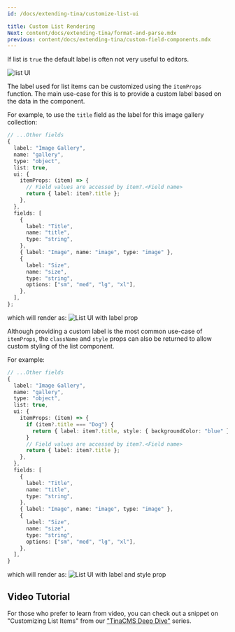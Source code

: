 ```yaml
---
id: /docs/extending-tina/customize-list-ui

title: Custom List Rendering
Next: content/docs/extending-tina/format-and-parse.mdx
previous: content/docs/extending-tina/custom-field-components.mdx
---
```


If list is `true` the default label is often not very useful to editors.

![list UI](https://res.cloudinary.com/forestry-demo/image/upload/v1649941182/tina-io/docs/extending-tina/Extending_Tina_No_List_Props.png)

The label used for list items can be customized using the `itemProps` function. The main use-case for this is to provide a custom label based on the data in the component.

For example, to use the `title` field as the label for this image gallery collection:

```ts
// ...Other fields
{
  label: "Image Gallery",
  name: "gallery",
  type: "object",
  list: true,
  ui: {
    itemProps: (item) => {
      // Field values are accessed by item?.<Field name>
      return { label: item?.title };
    },
  },
  fields: [
    {
      label: "Title",
      name: "title",
      type: "string",
    },
    { label: "Image", name: "image", type: "image" },
    {
      label: "Size",
      name: "size",
      type: "string",
      options: ["sm", "med", "lg", "xl"],
    },
  ],
};
```

which will render as:
![List UI with label prop](https://res.cloudinary.com/forestry-demo/image/upload/v1649941182/tina-io/docs/extending-tina/Extending_Tina_Label_List_Props.png)

Although providing a custom label is the most common use-case of `itemProps`, the `className` and `style` props can also be returned to allow custom styling of the list component.

For example:

```ts
// ...Other fields
{
  label: "Image Gallery",
  name: "gallery",
  type: "object",
  list: true,
  ui: {
    itemProps: (item) => {
      if (item?.title === "Dog") {
        return { label: item?.title, style: { backgroundColor: "blue" } };
      }
      // Field values are accessed by item?.<Field name>
      return { label: item?.title };
    },
  },
  fields: [
    {
      label: "Title",
      name: "title",
      type: "string",
    },
    { label: "Image", name: "image", type: "image" },
    {
      label: "Size",
      name: "size",
      type: "string",
      options: ["sm", "med", "lg", "xl"],
    },
  ],
}
```

which will render as:
![List UI with label and style prop](https://res.cloudinary.com/forestry-demo/image/upload/v1649941182/tina-io/docs/extending-tina/Extending_Tina_Style_List_Props.png)

## Video Tutorial

For those who prefer to learn from video, you can check out a snippet on "Customizing List Items" from our ["TinaCMS Deep Dive"](https://www.youtube.com/watch?v=PcgnJDILv4w&list=PLPar4H9PHKVqoCwZy79PHr8-W_vA3lAOB&pp=iAQB) series.

<Youtube embedSrc="https://www.youtube.com/embed/amSRwAbgMR0?start=545&end=727" />

